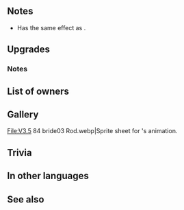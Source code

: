 {{SkillPage Tabs}}{{Weapon Infobox
|tagid=SID_ギャッラルブルー
|weaponType=Staff
|might=14
|range=2
|effect=Calculates damage from staff like other weapons. At start of turn, if foe's HP ≤ unit's HP-3 and foe is in cardinal directions, inflicts【Isolation】on foe.<br><br>【Isolation】<br>Target cannot use or be the target of Assist skills through its next action. (Target can neither use nor be the target of skills like Dance and Sing, skills that neutralize penalties, like Restore and Harsh Command+, etc.)
|cost=400
|exclusive=1
|statModifiers=0,14,0,0,0
|required=Assault
|refinePaths=default
|refineSP=400
|refineMedals=500
|refineDews=200
|upgradedEffect=Calculates damage from staff like other weapons. At start of turn, if foe's HP ≤ unit's HP-1 and foe is in cardinal directions, inflicts【Isolation】 on foe.<br><br>【Isolation】<br>Target cannot use or be the target of Assist skills through its next action. (Target can neither use nor be the target of skills like Dance and Sing, skills that neutralize penalties, like Restore and Harsh Command+, etc.)
|tagidExtraSkill1=一
|effectSkill1=Grants Atk/Spd+4 and neutralizes penalties to allies within 2 spaces of unit during combat. If unit is within 3 spaces of an ally, grants Atk/Spd+4 to unit during combat.
|iconSkill1=Gjallarbru W.png
|properties=
}}
==Notes==
* Has the same effect as {{St|Wrathful Staff 3}}.
{{Wrathful Staff}}
{{CardinalDirections}}
{{Isolation}}
==Upgrades==
{{Weapon Upgrade List}}
===Notes===
{{Combat boosts}}
{{Penalty neutralization}}
{{AlliesCombatEffect}}
==List of owners==
{{Skill Hero List}}
==Gallery==
<gallery>
File:V3.5 84 bride03 Rod.webp|Sprite sheet for {{PAGENAME}}'s animation.
</gallery>
==Trivia==
{{NorseMyth|is a bridge that spans the river [[Wikipedia:Gjöll|Gjöll]]. It must be crossed in order to reach [[Wikipedia:Hel (realm)|Hel]].}}
==In other languages==
{{OtherLanguages
|japanese=ギャッラルブルー
|german=Gjallarbrú
|spanishEU=Gjallarbrú
|spanishLA=Gjallarbrú
|french=Gjallarbrú
|italian=Gjallarbrú
|chineseTW=吉歐爾橋之杖
|portuguese=Gjallarbrú
}}
==See also==
{{See also skills|cond=Description LIKE '%【Isolation】%' OR Description LIKE '%grants Atk/Spd+%and neutralizes penalties to%allies%during combat%'|columns=3}}
{{Weapons Navbox}}